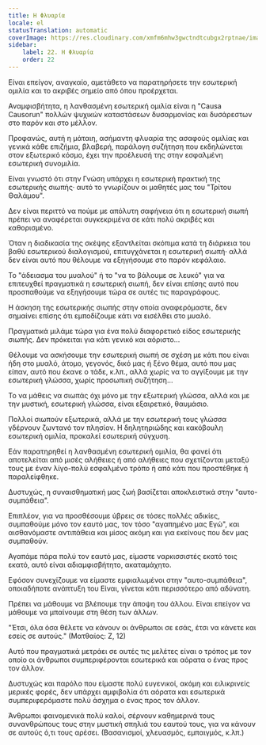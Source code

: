 ```yaml
---
title: Η Φλυαρία
locale: el
statusTranslation: automatic
coverImage: https://res.cloudinary.com/xmfm6mhw3gwctndtcubgx2rptnae/image/upload/v1740468922/small_cover_tratado_de_psicologia_revolucionaria_a4c0dca4e0.webp
sidebar:
    label: 22. Η Φλυαρία
    order: 22
---
```

Είναι επείγον, αναγκαίο, αμετάθετο να παρατηρήσετε την εσωτερική ομιλία και το ακριβές σημείο από όπου προέρχεται.

Αναμφισβήτητα, η λανθασμένη εσωτερική ομιλία είναι η "Causa Causorun" πολλών ψυχικών καταστάσεων δυσαρμονίας και δυσάρεστων στο παρόν και στο μέλλον.

Προφανώς, αυτή η μάταιη, ασήμαντη φλυαρία της ασαφούς ομιλίας και γενικά κάθε επιζήμια, βλαβερή, παράλογη συζήτηση που εκδηλώνεται στον εξωτερικό κόσμο, έχει την προέλευσή της στην εσφαλμένη εσωτερική συνομιλία.

Είναι γνωστό ότι στην Γνώση υπάρχει η εσωτερική πρακτική της εσωτερικής σιωπής· αυτό το γνωρίζουν οι μαθητές μας του "Τρίτου Θαλάμου".

Δεν είναι περιττό να πούμε με απόλυτη σαφήνεια ότι η εσωτερική σιωπή πρέπει να αναφέρεται συγκεκριμένα σε κάτι πολύ ακριβές και καθορισμένο.

Όταν η διαδικασία της σκέψης εξαντλείται σκόπιμα κατά τη διάρκεια του βαθύ εσωτερικού διαλογισμού, επιτυγχάνεται η εσωτερική σιωπή· αλλά δεν είναι αυτό που θέλουμε να εξηγήσουμε στο παρόν κεφάλαιο.

Το "άδειασμα του μυαλού" ή το "να το βάλουμε σε λευκό" για να επιτευχθεί πραγματικά η εσωτερική σιωπή, δεν είναι επίσης αυτό που προσπαθούμε να εξηγήσουμε τώρα σε αυτές τις παραγράφους.

Η άσκηση της εσωτερικής σιωπής στην οποία αναφερόμαστε, δεν σημαίνει επίσης ότι εμποδίζουμε κάτι να εισέλθει στο μυαλό.

Πραγματικά μιλάμε τώρα για ένα πολύ διαφορετικό είδος εσωτερικής σιωπής. Δεν πρόκειται για κάτι γενικό και αόριστο...

Θέλουμε να ασκήσουμε την εσωτερική σιωπή σε σχέση με κάτι που είναι ήδη στο μυαλό, άτομο, γεγονός, δικό μας ή ξένο θέμα, αυτό που μας είπαν, αυτό που έκανε ο τάδε, κ.λπ., αλλά χωρίς να το αγγίξουμε με την εσωτερική γλώσσα, χωρίς προσωπική συζήτηση...

Το να μάθεις να σιωπάς όχι μόνο με την εξωτερική γλώσσα, αλλά και με την μυστική, εσωτερική γλώσσα, είναι εξαιρετικό, θαυμάσιο.

Πολλοί σιωπούν εξωτερικά, αλλά με την εσωτερική τους γλώσσα γδέρνουν ζωντανό τον πλησίον. Η δηλητηριώδης και κακόβουλη εσωτερική ομιλία, προκαλεί εσωτερική σύγχυση.

Εάν παρατηρηθεί η λανθασμένη εσωτερική ομιλία, θα φανεί ότι αποτελείται από μισές αλήθειες ή από αλήθειες που σχετίζονται μεταξύ τους με έναν λίγο-πολύ εσφαλμένο τρόπο ή από κάτι που προστέθηκε ή παραλείφθηκε.

Δυστυχώς, η συναισθηματική μας ζωή βασίζεται αποκλειστικά στην "αυτο-συμπάθεια".

Επιπλέον, για να προσθέσουμε ύβρεις σε τόσες πολλές αδικίες, συμπαθούμε μόνο τον εαυτό μας, τον τόσο "αγαπημένο μας Εγώ", και αισθανόμαστε αντιπάθεια και μίσος ακόμη και για εκείνους που δεν μας συμπαθούν.

Αγαπάμε πάρα πολύ τον εαυτό μας, είμαστε ναρκισσιστές εκατό τοις εκατό, αυτό είναι αδιαμφισβήτητο, ακαταμάχητο.

Εφόσον συνεχίζουμε να είμαστε εμφιαλωμένοι στην "αυτο-συμπάθεια", οποιαδήποτε ανάπτυξη του Είναι, γίνεται κάτι περισσότερο από αδύνατη.

Πρέπει να μάθουμε να βλέπουμε την άποψη του άλλου. Είναι επείγον να μάθουμε να μπαίνουμε στη θέση των άλλων.

"Έτσι, όλα όσα θέλετε να κάνουν οι άνθρωποι σε εσάς, έτσι να κάνετε και εσείς σε αυτούς." (Ματθαίος: Ζ, 12)

Αυτό που πραγματικά μετράει σε αυτές τις μελέτες είναι ο τρόπος με τον οποίο οι άνθρωποι συμπεριφέρονται εσωτερικά και αόρατα ο ένας προς τον άλλον.

Δυστυχώς και παρόλο που είμαστε πολύ ευγενικοί, ακόμη και ειλικρινείς μερικές φορές, δεν υπάρχει αμφιβολία ότι αόρατα και εσωτερικά συμπεριφερόμαστε πολύ άσχημα ο ένας προς τον άλλον.

Άνθρωποι φαινομενικά πολύ καλοί, σέρνουν καθημερινά τους συνανθρώπους τους στην μυστική σπηλιά του εαυτού τους, για να κάνουν σε αυτούς ό,τι τους αρέσει. (Βασανισμοί, χλευασμός, εμπαιγμός, κ.λπ.)

